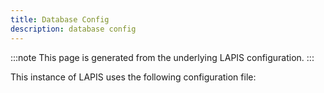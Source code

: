 ```yaml
---
title: Database Config
description: database config
---
```



:::note
This page is generated from the underlying LAPIS configuration.
:::

This instance of LAPIS uses the following configuration file:

<DatabaseConfig />
